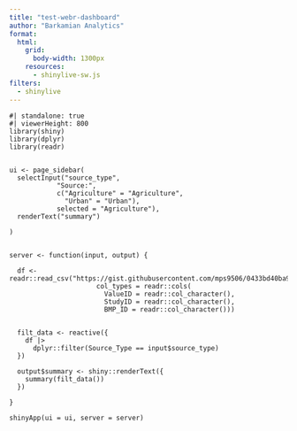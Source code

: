 ```yaml
---
title: "test-webr-dashboard"
author: "Barkamian Analytics"
format:
  html:
    grid: 
      body-width: 1300px
    resources: 
      - shinylive-sw.js
filters: 
  - shinylive
---
```






```shinylive-r
#| standalone: true
#| viewerHeight: 800
library(shiny)
library(dplyr)
library(readr)


ui <- page_sidebar(
  selectInput("source_type",
            "Source:",
            c("Agriculture" = "Agriculture",
              "Urban" = "Urban"),
            selected = "Agriculture"),
  renderText("summary")
  
)


server <- function(input, output) {

  df <- readr::read_csv("https://gist.githubusercontent.com/mps9506/0433bd40ba92b84022e94d619e70999c/raw/099dbd13adfbc5d6da90530a27b200b128c173ad/test_db.csv", 
                      col_types = readr::cols(
                        ValueID = readr::col_character(), 
                        StudyID = readr::col_character(), 
                        BMP_ID = readr::col_character()))

  
  filt_data <- reactive({
    df |> 
      dplyr::filter(Source_Type == input$source_type)
  })
  
  output$summary <- shiny::renderText({ 
    summary(filt_data())
  })
  
}

shinyApp(ui = ui, server = server)



```
